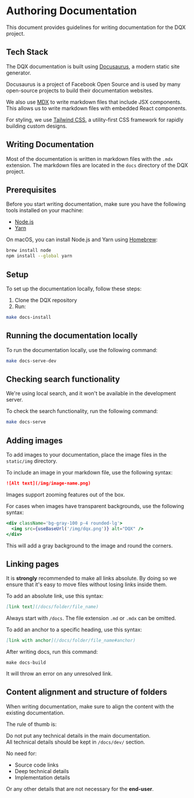 
# Authoring Documentation

This document provides guidelines for writing documentation for the DQX project.


## Tech Stack

The DQX documentation is built using [Docusaurus](https://docusaurus.io/), a modern static site generator. 

Docusaurus is a project of Facebook Open Source and is used by many open-source projects to build their documentation websites.

We also use [MDX](https://mdxjs.com/) to write markdown files that include JSX components. This allows us to write markdown files with embedded React components.

For styling, we use [Tailwind CSS](https://tailwindcss.com/), a utility-first CSS framework for rapidly building custom designs.

## Writing Documentation

Most of the documentation is written in markdown files with the `.mdx` extension. 
The markdown files are located in the `docs` directory of the DQX project.

## Prerequisites

Before you start writing documentation, make sure you have the following tools installed on your machine:
- [Node.js](https://nodejs.org/en/)
- [Yarn](https://yarnpkg.com/)

On macOS, you can install Node.js and Yarn using [Homebrew](https://brew.sh/):

```bash
brew install node
npm install --global yarn
```


## Setup 

To set up the documentation locally, follow these steps:

1. Clone the DQX repository
2. Run:

```bash
make docs-install
```

## Running the documentation locally

To run the documentation locally, use the following command:

```bash
make docs-serve-dev
```

## Checking search functionality

<Admonition type="tip" title="Tip" emoji="💡">
We're using local search, and it won't be available in the development server.
</Admonition>

To check the search functionality, run the following command:

```bash
make docs-serve
```

## Adding images

To add images to your documentation, place the image files in the `static/img` directory.

To include an image in your markdown file, use the following syntax:

```markdown
![Alt text](/img/image-name.png)
```

<Admonition type="tip" title="Tip" emoji="💡">
Images support zooming features out of the box.
</Admonition>

For cases when images have transparent backgrounds, use the following syntax:

```jsx
<div className='bg-gray-100 p-4 rounded-lg'>
  <img src={useBaseUrl('/img/dqx.png')} alt="DQX" />
</div>
```

This will add a gray background to the image and round the corners.

## Linking pages

It is **strongly** recommended to make all links absolute. 
By doing so we ensure that it's easy to move files without losing links inside them. 

To add an absolute link, use this syntax:

```md
[link text](/docs/folder/file_name)
```

Always start with `/docs`. The file extension `.md` or `.mdx` can be omitted. 

To add an anchor to a specific heading, use this syntax:

```md
[link with anchor](/docs/folder/file_name#anchor)
```

After writing docs, run this command:

```
make docs-build
```

It will throw an error on any unresolved link. 


## Content alignment and structure of folders

When writing documentation, make sure to align the content with the existing documentation.

The rule of thumb is:

<div className="text-red-700 p-4 dark:text-red-400 flex justify-center items-center">
    <div className='max-w-screen-sm text-center text-balance'>
        <div className="text-2xl font-bold font-mono text-balance">
            Do not put any technical details in the main documentation.
        </div>
        <div className="text-lg font-mono">
        All technical details should be kept in <code>/docs/dev/</code> section.
        </div>
    </div>
</div>

No need for:
- Source code links 
- Deep technical details
- Implementation details

Or any other details that are not necessary for the **end-user**.